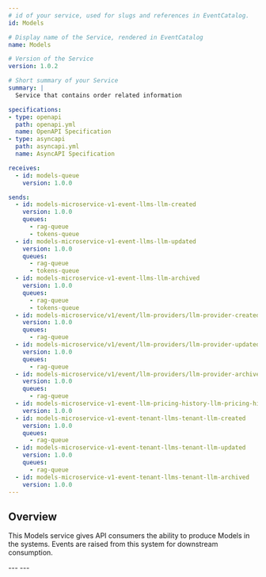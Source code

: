 ```yaml
---
# id of your service, used for slugs and references in EventCatalog.
id: Models

# Display name of the Service, rendered in EventCatalog
name: Models

# Version of the Service
version: 1.0.2

# Short summary of your Service
summary: |
  Service that contains order related information

specifications:
- type: openapi
  path: openapi.yml
  name: OpenAPI Specification
- type: asyncapi
  path: asyncapi.yml
  name: AsyncAPI Specification

receives:
  - id: models-queue
    version: 1.0.0

sends:
  - id: models-microservice-v1-event-llms-llm-created
    version: 1.0.0
    queues:
      - rag-queue
      - tokens-queue
  - id: models-microservice-v1-event-llms-llm-updated
    version: 1.0.0
    queues:
      - rag-queue
      - tokens-queue
  - id: models-microservice-v1-event-llms-llm-archived
    version: 1.0.0
    queues:
      - rag-queue
      - tokens-queue
  - id: models-microservice/v1/event/llm-providers/llm-provider-created
    version: 1.0.0
    queues:
      - rag-queue
  - id: models-microservice/v1/event/llm-providers/llm-provider-updated
    version: 1.0.0
    queues:
      - rag-queue
  - id: models-microservice/v1/event/llm-providers/llm-provider-archived
    version: 1.0.0
    queues:
      - rag-queue
  - id: models-microservice-v1-event-llm-pricing-history-llm-pricing-history-created
    version: 1.0.0
  - id: models-microservice-v1-event-tenant-llms-tenant-llm-created
    version: 1.0.0
    queues:
      - rag-queue
  - id: models-microservice-v1-event-tenant-llms-tenant-llm-updated
    version: 1.0.0
    queues:
      - rag-queue
  - id: models-microservice-v1-event-tenant-llms-tenant-llm-archived
    version: 1.0.0
---
```


## Overview

This Models service gives API consumers the ability to produce Models in the systems. Events are raised from this system for downstream consumption.

<NodeGraph />
---
<Schema file="schema.dbml" title="DBML" lang="prisma"/>
---
<Schema file="schema.graphql" title="graphql" lang="graphql"/>
